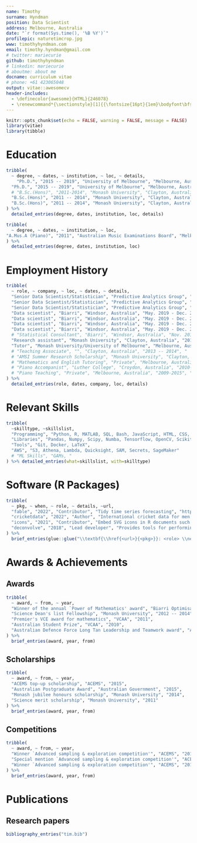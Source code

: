 ```yaml
---
name: Timothy
surname: Hyndman
position: Data Scientist
address: Melbourne, Australia
date: "`r format(Sys.time(), '%B %Y')`"
profilepic: naturetimcrop.jpg
www: timothyhyndman.com
email: timothy.hyndman@gmail.com
# twitter: mariecurie
github: timothyhyndman
# linkedin: mariecurie
# aboutme: about me
docname: curriculum vitae
# phone: +61 423065048
output: vitae::awesomecv
header-includes:
  - \definecolor{awesome}{HTML}{246078}
  - \renewcommand*{\sectionstyle}[1]{{\fontsize{16pt}{1em}\bodyfont\bfseries\textcolor{awesome}{#1}}}
---
```


```r
knitr::opts_chunk$set(echo = FALSE, warning = FALSE, message = FALSE)
library(vitae)
library(tibble)
```

<!-- # Professional summary -->
<!--  * I am good -->

# Education
```r
tribble(
  ~ degree, ~ dates, ~ institution, ~ loc, ~ details,
    "Ph.D.", "2015 -- 2019", "University of Melbourne", "Melbourne, Australia", "Thesis: `The coupling time for the Ising heat-bath dynamics & efficient optimization for statistical inference'.",
  "Ph.D.", "2015 -- 2019", "University of Melbourne", "Melbourne, Australia", "Completed under the supervision of Prof. Peter Taylor, Prof. Aurore Delaigle, and Assoc. Prof. Tim Garoni.",
  # "B.Sc.(Hons)", "2011-2014", "Monash University", "Clayton, Australia", "Recipient of the Monash science merit scholarship (2011), multiple dean's list fellowship awards (2012, 2013, 2014), the Monash jubilee honours scholarship (2014), and the university medal for undergraduate academic excellence (2015).",
  "B.Sc.(Hons)", "2011 -- 2014", "Monash University", "Clayton, Australia", "Honours thesis: proved that a Markov chain with close ties to the Ising model (the `worm chain') was rapidly mixing.",
  "B.Sc.(Hons)", "2011 -- 2014", "Monash University", "Clayton, Australia", "GPA of 3.957, H1 honours result with an average mark of 93."
) %>%
  detailed_entries(degree, dates, institution, loc, details)
```

```r
tribble(
  ~ degree, ~ dates, ~ institution, ~ loc,
"A.Mus.A (Piano)", "2011", "Australian Music Examinations Board", "Melbourne, Australia"
) %>%
  detailed_entries(degree, dates, institution, loc)
```

# Employment History
```r
tribble(
  ~ role, ~ company, ~ loc, ~ dates, ~ details,
  "Senior Data Scientist/Statistician", "Predictive Analytics Group", "WFH", "Jan. 2021 - Present", "Lead developer, mathematician, and architect for a generalised sports schedule optimiser. Starting with a legacy codebase created for a specific client problem, I generalised the optimiser to work for a large variety of sports scheduling problems, while improving the speed by a factor of over 500. I worked with backend, frontend, and design teams to build a web-app around the application. I independently designed and implemented creative solutions to allow for non-technical users to specify hugely varied constraints for highly diverse sports schedules. I implemented novel generalisations of methods from the academic literature and provided overall direction for new feature development to senior management.",
  "Senior Data Scientist/Statistician", "Predictive Analytics Group", "WFH", "Jan. 2021 - Present", "Supervised, trained, and mentored junior staff on a project implementing new data structures in our sports scheduler which resulted in a cleaner and more efficient codebase. My teaching resulted in the junior staff producing a higher code quality and acting with greater independence.",
  "Senior Data Scientist/Statistician", "Predictive Analytics Group", "WFH", "Jan. 2021 - Present", "Researched and orchestrated a collection of AWS services to automatically process registration data for a large sports organisation and use it to update a live dashboard. I used AWS SAM to define the infrastructure as code, and migrated old manually managed services to use this new structure.",
  "Data scientist", "Biarri", "Windsor, Australia", "May. 2019 - Dec. 2020", "Technical lead on a project with one of Australia's major fuel retailers to recommend real-time fuel prices at over 500 stores. Starting with over 100 GB of raw transaction data, I developed predictive models for short term fuel volume forecasts at candidate prices, as well as predictive models for in-store purchases and long term effects of difference pricing strategies. I was one of two developers for the final software, and helped deploy the solution to the client's Azure infrastructure. The solution is being used Australia wide.",
  "Data scientist", "Biarri", "Windsor, Australia", "May. 2019 - Dec. 2020", "Developed tool to suggest `optimal' markdown prices for a group of sports and outdoor retailers. The challenge was to recommend a price that would allow them to sell stock within an allocated time while maximising profit. After two trial implementations, the net increase in margin was measured at approximately $200k or 20%.",
  "Data scientist", "Biarri", "Windsor, Australia", "May. 2019 - Dec. 2020", "Received feedback that we were `the best value client we have ever had' by a large government organisation for my analytics work on one of their processing pipelines.",
  "Data scientist", "Biarri", "Windsor, Australia", "May. 2019 - Dec. 2020", "I have also developed ranking algorithms for a competitive form of Poker, produced a performance analysis on a 3rd party's electricity forecasting algorithms, and determined factors that correlated with poor sales growth for an outdoor activities retailer.",
  # "Statistical Consultant", "Biarri", "Windsor, Australia", "Nov. 2018", "Two week internship as a statistical consultant for Biarri optimisation. I delivered analysis on a client's sales data and identified factors that correlated with poor sales growth. The project involved cleaning and wrangling approximately 20GB of data; aggregating relevant data appropriately; using techniques such as seasonal trend decomposition, arima models, and regression models; and presenting these result in an intuitive graphical way.",
  "Research assistant", "Monash University", "Clayton, Australia", "2019", "Worked with Assoc. Prof. Tim Garoni on improving the results proved in my thesis. The outcome of this work, combined with the relevant parts from my thesis, is a working paper (detailed below).",
  "Tutor", "Monash University/University of Melbourne", "Melbourne, Australia", "2013 -- 2018", "Tutored linear algebra (MAST10007), analysis of change (MTH1020) and differential geometry (MTH3110). Mentioned in student evaluations as one of the best parts of the differential geometry unit."
  # "Teaching Associate", "", "Clayton, Australia", "2013 -- 2014", "
  # "AMSI Summer Research Scholarship", "Monash University", "Clayton, Australia", "2012 -- 2013", "Supervised by Prof. Kate Smith-Miles and Dr Davaatseren Baatar. Worked on optimising an instrument scheduler for Leica Microsystems.",
  # "Mathematics and English Tutoring", "Private", "Melbourne, Australia", "2009-2015", "Tutored students from years 7 to 12.",
  # "Piano Accompanist", "Luther College", "Croydon, Australia", "2010-2013", "",
  # "Piano Teaching", "Private", "Melbourne, Australia", "2009-2015", ""
) %>%
  detailed_entries(role, dates, company, loc, details)
```

\newpage
# Relevant Skills
```r
tribble(
  ~skilltype, ~skillslist,
  "Programming", "Python, R, MATLAB, SQL, Bash, JavaScript, HTML, CSS, C++",
  "Libraries", "Pandas, Numpy, Scipy, Numba, Tensorflow, OpenCV, Scikit-learn",
  "Tools", "Git, Docker, LaTeX",
  "AWS", "S3, Athena, Lambda, Quicksight, SAM, Secrets, SageMaker"
  # "ML Skills", "GAMs, "
) %>% detailed_entries(what=skillslist, with=skilltype)
```


# Software (R Packages)
```r
tribble(
  ~ pkg, ~ when, ~ role, ~ details, ~url,
  "fable", "2022", "Contributor", "Tidy time series forecasting", "https://github.com/tidyverts/fable",
  "cricketdata", "2022", "Author", "International cricket data for men and women, Tests, ODIs, and T20s.","https://github.com/ropenscilabs/cricketdata",
  "icons", "2021", "Contributor", "Embed SVG icons in R documents such as slides, reports and apps.","https://github.com/ropenscilabs/icon",
  "deconvolve", "2018", "Lead developer", "Provides tools for performing non-parametric deconvolution of measurement error problems","https://github.com/timothyhyndman/deconvolve",
) %>%
  brief_entries(glue::glue("\\textbf{\\href{<url>}{<pkg>}}: <role> \\newline <details>", .open = "<", .close = ">"), when, .protect = FALSE)
```

<!-- # Other awards -->
# Awards & Achievements
## Awards
```r
tribble(
  ~ award, ~ from, ~ year,
  "Winner of the annual `Power of Mathematics' award", "Biarri Optimisation", "2020",
  "Science Dean's list Fellowship", "Monash University", "2012 -- 2014",
  "Premier's VCE award for mathematics", "VCAA", "2011",
  "Australian Student Prize", "VCAA", "2010",
  "Australian Defence Force Long Tan Leadership and Teamwork award", "ADF", "2010"
) %>%
  brief_entries(award, year, from)
```

## Scholarships
```r
tribble(
  ~ award, ~ from, ~ year,
  "ACEMS top-up scholarship", "ACEMS", "2015",
  "Australian Postgraduate Award", "Australian Government", "2015",
  "Monash jubilee honours scholarship", "Monash University", "2014",
  "Science merit scholarship", "Monash University", "2011"
) %>%
  brief_entries(award, year, from)
```

## Competitions
```r
tribble(
  ~ award, ~ from, ~ year,
  "Winner `Advanced sampling & exploration competition'", "ACEMS", "2017",
  "Special mention `Advanced sampling & exploration competition'", "ACEMS", "2016",
  "Winner `Advanced sampling & exploration competition'", "ACEMS", "2015"
) %>%
  brief_entries(award, year, from)
```

# Publications
<!-- ## PhD thesis -->

## Research papers
```r
bibliography_entries("tim.bib")
```

<!-- ## Talks -->
<!-- ```{r talks} -->
<!-- tribble( -->
<!--   ~ when, ~ event, ~ loc, ~ title, ~ details, -->
<!--   "2018", "ACEMS multiscale models workshop", "Monash University", "Using information percolation to find the coupling time for the 1D Ising.", "", -->
<!--   "2017", "Computational and Methodological Statics", "University of London", "How many point masses do we need for non-parametric deconvolution and maximum likelihood mixture densities?", "", -->
<!--   "2016", "ANZIAM Conference", "Australian National University", "How many probability masses do we need for maximum likelihood mixture densities?", "",  -->
<!--   "2016", "ACEMS Retreat", "Sydney", "3 minute talk + poster - `How many components do we need for location mixtures?'", "" -->
<!-- ) %>% detailed_entries( -->
<!--   what = event, -->
<!--   when = when, -->
<!--   with = title, -->
<!--   where = loc, -->
<!--   why = details -->
<!-- ) -->
<!-- ``` -->
